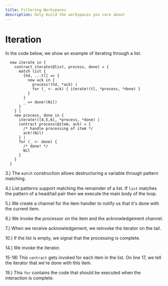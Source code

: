 ```yaml
---
title: Filtering Workspaces
description: Only build the workspaces you care about
---
```


# Iteration

In the code below, we show an example of iterating through a list.

```javascript{numberLines: true}
  new iterate in {
    contract iterate(@list, process, done) = {
      match list {
        [hd, ...tl] => {
          new ack in {
            process!(hd, *ack) |
            for (_ <- ack) { iterate!(tl, *process, *done) }
          }
        }
        _ => done!(Nil)
      }
    } |
    new process, done in {
      iterate!([4,5,6], *process, *done) |
      contract process(@item, ack) = {
        /* handle processing of item */
        ack!(Nil)
      } |
      for (_ <- done) {
        /* done! */
        Nil
      }
    }
  }
```

3.) The `match` construction allows destructuring a variable through pattern matching.

4.) List patterns support matching the remainder of a list. If `list` matches the pattern of a head/tail pair then we execute the main body of the loop.

5.) We create a channel for the item handler to notify us that it's done with the current item.

6.) We invoke the processor on the item and the acknowledgement channel.

7.) When we receive acknowledgement, we reinvoke the iterator on the tail.

10.) If the list is empty, we signal that the processing is complete.

14.) We invoke the iterator.

15-18) This `contract` gets invoked for each item in the list. On line 17, we tell the iterator that we're done with this item.

19.) This `for` contains the code that should be executed when the interaction is complete.
